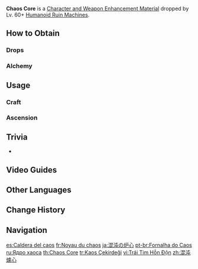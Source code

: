 {{Item Infobox
|id           = 112025
|image        = Item Chaos Core.png
|type         = Character and Weapon Enhancement Materials
|group        = Humanoid Ruin Machine Materials
|group2       = Elite Enemy Drops
|invCategory  = Character Development Items
|quality      = 4
|description  = Comes from ancient defunct relic structures. The core that once drove a mechanical beast. Should you come to understand its workings and reproduce it, you could perhaps change the world.
|source1      = Dropped by Lv. 60+ [[Humanoid Ruin Machines]]
|source2      = [[Alchemy]]
}}
'''Chaos Core''' is a [[Character and Weapon Enhancement Material]] dropped by Lv. 60+ [[Humanoid Ruin Machines]].

==How to Obtain==
===Drops===
{{Dropped By|level=60}}

===Alchemy===
{{Recipe
|type = Crafting
|Chaos Circuit = 3
|Mora = 125
|sort = Chaos Circuit;Mora
}}

==Usage==
===Craft===
{{Craft Usage}}

===Ascension===
{{Ascension Usage}}

==Trivia==
* {{Mail Attachments by Category List}}

==Video Guides==
{{EVT
|video1   = https://youtu.be/EcwCjk-B08M
|caption1 = Farm Guide
}}

==Other Languages==
{{Other Languages
|en      = Chaos Core
|zhs     = 混沌炉心
|zhs_rm  = Hùndùn Lúxīn
|zht     = 混沌爐心
|zht_rm  = Hùndùn Lúxīn
|zh_tl   = Chaos Reactor Core
|ja      = 混沌の炉心
|ja_rm   = Konton no Roshin
|ja_tl   = Chaos Reactor Core
|ko      = 혼돈의 노심
|ko_rm   = Hondon-ui Nosim
|ko_tl   = Chaotic Core
|es      = Caldera del caos
|es_tl   = Chaos Boiler
|fr      = Noyau du chaos
|fr_tl   = Chaos Core
|ru      = Ядро хаоса
|ru_tl   = Chaos Core
|th      = Chaos Core
|vi      = Trái Tim Hỗn Độn
|vi_tl   = Chaos Heart
|de      = Chaos-Getriebe
|de_tl   = Chaos Transmission
|id      = Chaos Core
|pt      = Fornalha do Caos
|pt_tl   = Chaos Furnace
|tr      = Kaos Çekirdeği
|tr_tl   = Chaos Core
|it      = Nucleo del caos
|it_tl   = 
}}

==Change History==
{{Change History|1.0}}

==Navigation==
{{Development Item Navbox|Character and Weapon Enhancement Materials}}

[[es:Caldera del caos]]
[[fr:Noyau du chaos]]
[[ja:混沌の炉心]]
[[pt-br:Fornalha do Caos]]
[[ru:Ядро хаоса]]
[[th:Chaos Core]]
[[tr:Kaos Çekirdeği]]
[[vi:Trái Tim Hỗn Độn]]
[[zh:混沌爐心]]